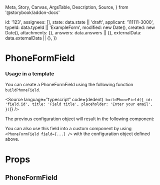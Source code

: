   Meta,
  Story,
  Canvas,
  ArgsTable,
  Description,
  Source,
} from '@storybook/addon-docs'


  id: '123',
  assignees: [],
  state: data.state || 'draft',
  applicant: '111111-3000',
  typeId: data.typeId || 'ExampleForm',
  modified: new Date(),
  created: new Date(),
  attachments: {},
  answers: data.answers || {},
  externalData: data.externalData || {},
})

<Meta title="Application System/PhoneFormField" component={PhoneFormField} />

# PhoneFormField

### Usage in a template

You can create a PhoneFormField using the following function `buildPhoneField`.

<Source
  language="typescript"
  code={dedent(`
    buildPhoneField({
      id: 'field.id',
      title: 'Field title',
      placeholder: 'Enter your email',
    })`)}
/>

The previous configuration object will result in the following component:

<Canvas>
  <Story name="Default">
    <PhoneFormField
      application={createMockApplication()}
      field={{
        id: 'field.id',
        title: 'Field title',
        placeholder: 'Enter your phone',
        backgroundColor: 'blue',
      }}
      showFieldName
    />
  </Story>
</Canvas>

You can also use this field into a custom component by using `<PhoneFormField field={...} />` with the configuration object defined above.

# Props

## PhoneFormField

<ArgsTable of={PhoneFormField} />
